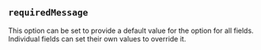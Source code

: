 
## `requiredMessage`

This option can be set to provide a default value for the
<FieldRequiredMessageLink/> option for all fields.
Individual fields can set their own values to override it.
